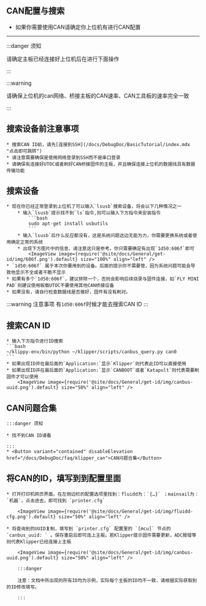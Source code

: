 
## CAN配置与搜索

* 如果你需要使用CAN请确定你上位机有进行CAN配置

----

:::danger 须知

请确定主板已经连接好上位机后在进行下面操作

:::


:::warning

请确保上位机的can网络、桥接主板的CAN速率、CAN工具板的速率完全一致

:::

## 搜索设备前注意事项

    * 搜索CAN ID前，请先[连接到SSH](/docs/DebugDoc/BasicTutorial/index.mdx "点击即可跳转")
    * 请注意需要确保是使用网络登录到SSH而不是串口登录
    * 请确保有连接好UTOC或者刷好CAN桥接固件的主板，并且确保连接上位机的数据线具有数据传输功能

## 搜索设备

    * 现在你已经正常登录到上位机了可以输入`lsusb`搜索设备，将会以下几种情况之一
        * 输入`lsusb`提示找不到`ls`指令,则可以输入下方指令来安装指令
            ```bash
            sudo apt-get install usbutils
            ```
        * 输入`lsusb`后什么反应都没有，这是系统问题这边无能为力，你需要更换系统或者使用确定正常的系统
        * 出现下方图片中的信息，请注意这只是参考。你只需要确定有出现`1d50:606f`即可
            <ImageView image={require('@site/docs/General/get-id/img/606f.png').default} size="100%" align="left" />
    * `1d50:606f` 属于本次你要用到的设备。后面的提示你不需要管，因为系统问题可能会导致他显示不全或者干脆不显示
    * 如果有多个`1d50:606f`，建议排除一个，否则会影响后续烧录与固件连接，如`FLY MINI PAD`则建议使用板载UTOC不要使用其他CAN桥接设备
    * 如果没有，请自行检查数据线是否接好，固件有没有刷对。

:::warning 注意事项
有`1d50:606f`时候才能去搜索CAN ID
:::

## 搜索CAN ID

    * 输入下方指令进行ID搜索
    ```bash
    ~/klippy-env/bin/python ~/klipper/scripts/canbus_query.py can0
    ```
    * 如果出现ID并在最后面的`Application:`显示`Klipper`则代表此ID可以直接使用
    * 如果出现ID并在最后面的`Application:`显示`CANBOOT`或者`Katapult`则代表需要刷固件才可以使用
        <ImageView image={require('@site/docs/General/get-id/img/canbus-uuid.png').default} size="50%" align="left" />


## CAN问题合集

    :::danger 须知

    * 找不到CAN ID请看

    :::
    * <Button variant="contained" disableElevation href="/docs/DebugDoc/faq/klipper_can">CAN问题合集</Button>

## 将CAN的ID，填写到到配置里面

    * 打开打印机网页界面，在左侧边栏的配置选项里找到：fluidd为：`{…}` ；mainsail为：`机器`，点击进去，即可找到 `printer.cfg`

        <ImageView image={require('@site/docs/General/get-id/img/fluidd-cfg.png').default} size="50%" align="left" />

    * 将查询到的UUID复制，填写到 `printer.cfg` 配置里的 `[mcu]` 节点的 `canbus_uuid: ` 。保存重启后即可连上主板。若Klipper提示固件需要更新，ADC报错等则代表Klipper已经连接上主板

        <ImageView image={require('@site/docs/General/get-id/img/canbus-uuid.png').default} size="50%" align="left" />

        :::danger

        注意：文档中所出现的所有ID均为示例，实际每个主板的ID均不一致，请根据实际获取到的ID修改填写。

        :::

